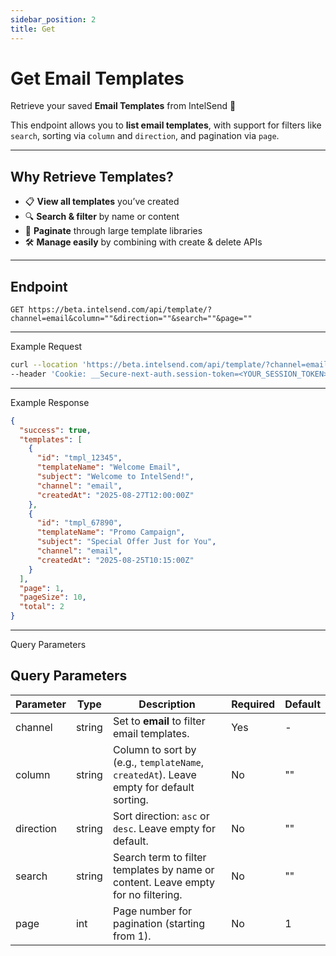```yaml
---
sidebar_position: 2
title: Get
---
```



# Get Email Templates

Retrieve your saved **Email Templates** from IntelSend 🚀

This endpoint allows you to **list email templates**, with support for filters like `search`, sorting via `column` and `direction`, and pagination via `page`.

---

## Why Retrieve Templates?

- 📋 **View all templates** you’ve created
- 🔍 **Search & filter** by name or content
- 📑 **Paginate** through large template libraries
- 🛠️ **Manage easily** by combining with create & delete APIs

---

## Endpoint

```http
GET https://beta.intelsend.com/api/template/?channel=email&column=""&direction=""&search=""&page=""
```

---

Example Request

```bash
curl --location 'https://beta.intelsend.com/api/template/?channel=email&column=%22%22&direction=%22%22&search=%22%22&page=%27%27' \
--header 'Cookie: __Secure-next-auth.session-token=<YOUR_SESSION_TOKEN>'
```

---

Example Response

```json
{
  "success": true,
  "templates": [
    {
      "id": "tmpl_12345",
      "templateName": "Welcome Email",
      "subject": "Welcome to IntelSend!",
      "channel": "email",
      "createdAt": "2025-08-27T12:00:00Z"
    },
    {
      "id": "tmpl_67890",
      "templateName": "Promo Campaign",
      "subject": "Special Offer Just for You",
      "channel": "email",
      "createdAt": "2025-08-25T10:15:00Z"
    }
  ],
  "page": 1,
  "pageSize": 10,
  "total": 2
}
```

---

Query Parameters

## Query Parameters

| Parameter | Type   | Description                                                                 | Required | Default |
|-----------|--------|-----------------------------------------------------------------------------|----------|---------|
| channel   | string | Set to **email** to filter email templates.                                | Yes      | -       |
| column    | string | Column to sort by (e.g., `templateName`, `createdAt`). Leave empty for default sorting. | No       | ""      |
| direction | string | Sort direction: `asc` or `desc`. Leave empty for default.                   | No       | ""      |
| search    | string | Search term to filter templates by name or content. Leave empty for no filtering. | No       | ""      |
| page      | int    | Page number for pagination (starting from 1).                               | No       | 1       |

